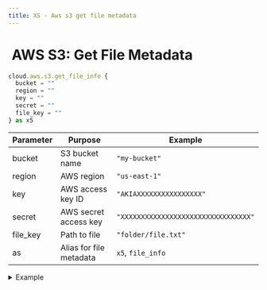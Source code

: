 ```yaml
---
title: XS - Aws s3 get file metadata
---
```


# <img src="../assets/docuBadge (11).png" alt="" data-size="line" /> AWS S3: Get File Metadata <a href="#xs-awss3getmetadata" id="xs-awss3getmetadata"></a>

```javascript
cloud.aws.s3.get_file_info {
  bucket = ""
  region = ""
  key = ""
  secret = ""
  file_key = ""
} as x5
```

| Parameter | Purpose                 | Example                              |
| --------- | ----------------------- | ------------------------------------ |
| bucket    | S3 bucket name          | `"my-bucket"`                        |
| region    | AWS region              | `"us-east-1"`                        |
| key       | AWS access key ID       | `"AKIAXXXXXXXXXXXXXXXX"`             |
| secret    | AWS secret access key   | `"XXXXXXXXXXXXXXXXXXXXXXXXXXXXXXXX"` |
| file\_key | Path to file            | `"folder/file.txt"`                  |
| as        | Alias for file metadata | `x5`, `file_info`                    |

<details>

<summary>Example</summary>

```javascript
cloud.aws.s3.get_file_info {
  bucket = "my-app-storage"
  region = "us-west-2"
  key = $env.AWS_KEY_ID
  secret = $env.AWS_SECRET_KEY
  file_key = "uploads/"|add:$file.path
} as file_metadata
```

* Retrieves file metadata from S3
* Returns size, last modified, etc.
* Does not download file contents
* Useful for file verification

</details>
